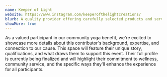 ```yaml
---
name: Keeper of Light
website: https://www.instagram.com/keeperofthelightcreations/
blurb: A quality provider offering carefully selected products and services. Their presence adds value to our benefit event while supporting our shared mission.
showMore: true
---
```


As a valued participant in our community yoga benefit, we're excited to showcase more details about this contributor's background, expertise, and connection to our cause. This space will feature their unique story, qualifications, and what draws them to support this event. Their full profile is currently being finalized and will highlight their commitment to wellness, community service, and the specific ways they'll enhance the experience for all participants.
